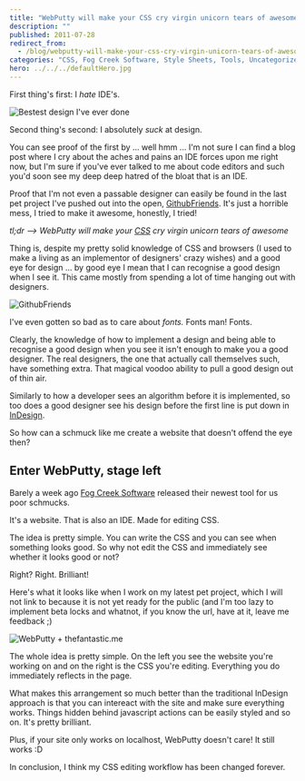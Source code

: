 ```yaml
---
title: "WebPutty will make your CSS cry virgin unicorn tears of awesome"
description: ""
published: 2011-07-28
redirect_from:
  - /blog/webputty-will-make-your-css-cry-virgin-unicorn-tears-of-awesome/swizec/2008
categories: "CSS, Fog Creek Software, Style Sheets, Tools, Uncategorized"
hero: ../../../defaultHero.jpg
---
```


First thing's first: I _hate_ IDE's.

![Bestest design I've ever done](https://swizec.com/wp-content/uploads/2011/07/Screen-Shot-2011-07-27-at-1.35-300x179.png)

Second thing's second: I absolutely _suck_ at design.

You can see proof of the first by ... well hmm ... I'm not sure I can find a blog post where I cry about the aches and pains an IDE forces upon me right now, but I'm sure if you've ever talked to me about code editors and such you'd soon see my deep deep hatred of the bloat that is an IDE.

Proof that I'm not even a passable designer can easily be found in the last pet project I've pushed out into the open, [GithubFriends](https://githubfriends.swizec.com). It's just a horrible mess, I tried to make it awesome, honestly, I tried!

_tl;dr --> WebPutty will make your [CSS](https://en.wikipedia.org/wiki/Cascading_Style_Sheets) cry virgin unicorn tears of awesome_

Thing is, despite my pretty solid knowledge of CSS and browsers (I used to make a living as an implementor of designers' crazy wishes) and a good eye for design ... by good eye I mean that I can recognise a good design when I see it. This came mostly from spending a lot of time hanging out with designers.

![GithubFriends](https://swizec.com/wp-content/uploads/2011/07/Screen-Shot-2011-07-28-at-11.35.51-AM-300x176.png)

I've even gotten so bad as to care about _fonts._ Fonts man! Fonts.

Clearly, the knowledge of how to implement a design and being able to recognise a good design when you see it isn't enough to make you a good designer. The real designers, the one that actually call themselves such, have something extra. That magical voodoo ability to pull a good design out of thin air.

Similarly to how a developer sees an algorithm before it is implemented, so too does a good designer see his design before the first line is put down in [InDesign](https://www.adobe.com/products/indesign/main.html).

So how can a schmuck like me create a website that doesn't offend the eye then?

## Enter WebPutty, stage left

Barely a week ago [Fog Creek Software](https://www.fogcreek.com) released their newest tool for us poor schmucks.

It's a website. That is also an IDE. Made for editing CSS.

The idea is pretty simple. You can write the CSS and you can see when something looks good. So why not edit the CSS and immediately see whether it looks good or not?

Right? Right. Brilliant!

Here's what it looks like when I work on my latest pet project, which I will not link to because it is not yet ready for the public (and I'm too lazy to implement beta locks and whatnot, if you know the url, have at it, leave me feedback ;)

![WebPutty + thefantastic.me](https://swizec.com/wp-content/uploads/2011/07/Screen-Shot-2011-07-28-at-11.42.12-AM-e1311879209766.png)

The whole idea is pretty simple. On the left you see the website you're working on and on the right is the CSS you're editing. Everything you do immediately reflects in the page.

What makes this arrangement so much better than the traditional InDesign approach is that you can intereact with the site and make sure everything works. Things hidden behind javascript actions can be easily styled and so on. It's pretty brilliant.

Plus, if your site only works on localhost, WebPutty doesn't care! It still works :D

In conclusion, I think my CSS editing workflow has been changed forever.
